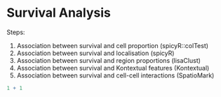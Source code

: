 # Survival Analysis

Steps: 

1. Association between survival and cell proportion (spicyR::colTest)
2. Association between survival and localisation (spicyR) 
3. Association between survival and region proportions (lisaClust) 
4. Association between survival and Kontextual features (Kontextual) 
5. Association between survival and cell-cell interactions (SpatioMark)

```r
1 + 1
```
